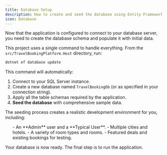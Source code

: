 ```yaml
---
title: Database Setup
description: How to create and seed the database using Entity Framework Core migrations.
icon: Database
---
```



Now that the application is configured to connect to your database server, you need to create the database schema and populate it with initial data.

This project uses a single command to handle everything. From the `src/TravelBookingPlatform.Host` directory, run:

```bash
dotnet ef database update
```

This command will automatically:

1.  Connect to your SQL Server instance.
2.  Create a new database named `TravelBookingDb` (or as specified in your connection string).
3.  Apply all the table schemas required by the application.
4.  **Seed the database** with comprehensive sample data.

<Callout title="What's in the Sample Data?" type="info">
  The seeding process creates a realistic development environment for you,
  including:

  <ul>
  - An **Admin** user and a **Typical User**.
  - Multiple cities and hotels.
  - A variety of room types and rooms.
  - Featured deals and existing bookings for testing.
  </ul>
</Callout>

Your database is now ready. The final step is to run the application.

